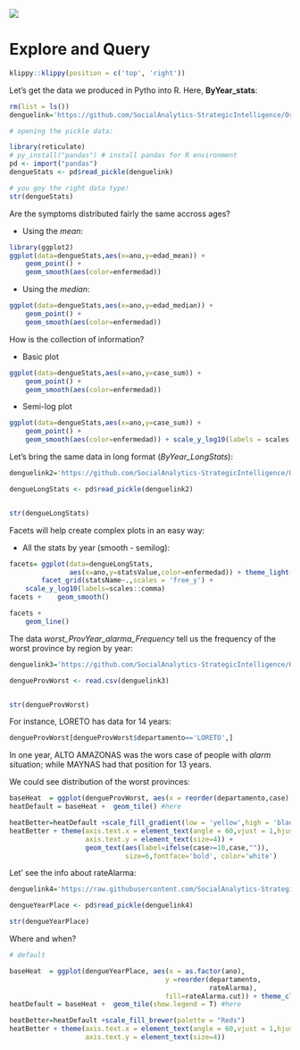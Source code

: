 <img src="https://i.imgur.com/6U6q5jQ.png"/>

# Explore and Query


```r
klippy::klippy(position = c('top', 'right'))
```


Let's get the data we produced in Pytho into R. Here, **ByYear_stats**:

```r
rm(list = ls())
denguelink='https://github.com/SocialAnalytics-StrategicIntelligence/OrganizeExploreAndQuery/raw/main/dataFiles/ByYear_stats.pkl'

# opening the pickle data:

library(reticulate)
# py_install("pandas") # install pandas for R environment
pd <- import("pandas")
dengueStats <- pd$read_pickle(denguelink)

# you goy the right data type!
str(dengueStats) 


```

Are the symptoms distributed fairly the same accross ages?

* Using the _mean_:

```r
library(ggplot2)
ggplot(data=dengueStats,aes(x=ano,y=edad_mean)) + 
    geom_point() + 
    geom_smooth(aes(color=enfermedad))


```

* Using the _median_:

```r
ggplot(data=dengueStats,aes(x=ano,y=edad_median)) + 
    geom_point() + 
    geom_smooth(aes(color=enfermedad))
```

How is the collection of information?

* Basic plot

```r
ggplot(data=dengueStats,aes(x=ano,y=case_sum)) + 
    geom_point() + 
    geom_smooth(aes(color=enfermedad))
```

* Semi-log plot

```r
ggplot(data=dengueStats,aes(x=ano,y=case_sum)) + 
    geom_point() + 
    geom_smooth(aes(color=enfermedad)) + scale_y_log10(labels = scales::comma)
```


Let's bring the same  data in long format (*ByYear_LongStats*):


```r
denguelink2='https://github.com/SocialAnalytics-StrategicIntelligence/OrganizeExploreAndQuery/raw/main/dataFiles/ByYear_LongStats.pkl'

dengueLongStats <- pd$read_pickle(denguelink2)


str(dengueLongStats) 
```
Facets will help create complex plots in an easy way:

* All the stats by year (smooth - semilog):

```r
facets= ggplot(data=dengueLongStats,
               aes(x=ano,y=statsValue,color=enfermedad)) + theme_light() +
        facet_grid(statsName~.,scales = 'free_y') + 
    scale_y_log10(labels=scales::comma) 
facets +    geom_smooth() 
```

```r
facets +
    geom_line() 
```

The data *worst_ProvYear_alarma_Frequency* tell us the frequency of the worst province by region by year:

```r
denguelink3='https://github.com/SocialAnalytics-StrategicIntelligence/OrganizeExploreAndQuery/raw/main/dataFiles/worst_ProvYear_alarma_Frequency.csv'

dengueProvWorst <- read.csv(denguelink3)


str(dengueProvWorst) 
```
For instance, LORETO has data for 14 years:
```r
dengueProvWorst[dengueProvWorst$departamento=='LORETO',]
```

In one year, ALTO AMAZONAS was the wors case of people with *alarm* situation; while MAYNAS had that position for 13 years.

We could see distribution of the worst provinces:

```r

baseHeat  = ggplot(dengueProvWorst, aes(x = reorder(departamento,case), y = reorder(provincia,case), fill=case)) + theme_classic()
heatDefault = baseHeat +  geom_tile() #here

heatBetter=heatDefault +scale_fill_gradient(low = 'yellow',high = 'black')
heatBetter + theme(axis.text.x = element_text(angle = 60,vjust = 1,hjust = 1),
                   axis.text.y = element_text(size=4)) +
                   geom_text(aes(label=ifelse(case>=10,case,"")),
                             size=6,fontface='bold', color='white')


```

Let' see the info about rateAlarma:

```r
denguelink4='https://raw.githubusercontent.com/SocialAnalytics-StrategicIntelligence/OrganizeExploreAndQuery/main/dataFiles/ByYearPlace.pkl'

dengueYearPlace <- pd$read_pickle(denguelink4)

str(dengueYearPlace) 
```

Where and when?

```r
# default 

baseHeat  = ggplot(dengueYearPlace, aes(x = as.factor(ano),
                                       y =reorder(departamento,
                                                  rateAlarma), 
                                       fill=rateAlarma.cut)) + theme_classic()
heatDefault = baseHeat +  geom_tile(show.legend = T) #here

heatBetter=heatDefault +scale_fill_brewer(palette = "Reds")
heatBetter + theme(axis.text.x = element_text(angle = 60,vjust = 1,hjust = 1),
                   axis.text.y = element_text(size=4))
```